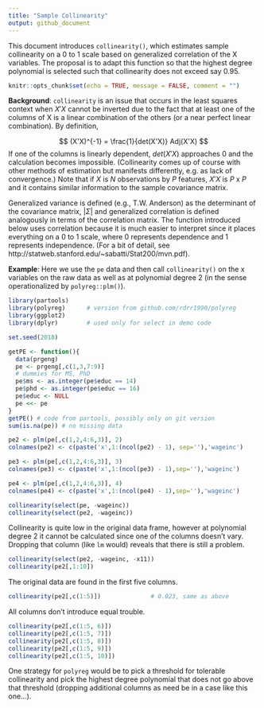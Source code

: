 ```yaml
---
title: "Sample Collinearity"
output: github_document
---
```


This document introduces `collinearity()`, which estimates sample collinearity on a 0 to 1 scale based on generalized correlation of the X variables. The proposal is to adapt this function so that the highest degree polynomial is selected such that collinearity does not exceed say 0.95.

```r
knitr::opts_chunk$set(echo = TRUE, message = FALSE, comment = "")
```

**Background**: `collinearity` is an issue that occurs in the least squares context when $X'X$ cannot be inverted due to the fact that at least one of the columns of X is a linear combination of the others (or a near perfect linear combination). By definition,

$$ (X'X)^{-1} = \frac{1}{det(X'X)} Adj(X'X) $$ 
If one of the columns is linearly dependent, $det(X'X)$ approaches 0 and the calculation becomes impossible. (Collinearity comes up of course with other methods of estimation but manifests differently, e.g. as lack of convergence.) Note that if $X$ is $N$ observations by $P$ features, $X'X$ is $P$ x $P$ and it contains similar information to the sample covariance matrix. 

Generalized variance is defined (e.g., T.W. Anderson) as the determinant of the covariance matrix, $|\Sigma|$ and generalized correlation is defined analogously in terms of the correlation matrix. The function introduced below uses correlation because it is much easier to interpret since it places everything on a 0 to 1 scale, where 0 represents dependence and 1 represents independence. (For a bit of detail, see http://statweb.stanford.edu/~sabatti/Stat200/mvn.pdf).

**Example**: Here we use the `pe` data and then call `collinearity()` on the x variables on the raw data as well as at polynomial degree 2 (in the sense operationalized by `polyreg::plm()`).


```r
library(partools)
library(polyreg)      # version from github.com/rdrr1990/polyreg
library(ggplot2)
library(dplyr)        # used only for select in demo code

set.seed(2018)

getPE <- function(){
  data(prgeng)
  pe <- prgeng[,c(1,3,7:9)]
  # dummies for MS, PhD
  pe$ms <- as.integer(pe$educ == 14)
  pe$phd <- as.integer(pe$educ == 16)
  pe$educ <- NULL
  pe <<- pe
}
getPE() # code from partools, possibly only on git version
sum(is.na(pe)) # no missing data

pe2 <- plm(pe[,c(1,2,4:6,3)], 2)
colnames(pe2) <- c(paste('x',1:(ncol(pe2) - 1), sep=''),'wageinc')

pe3 <- plm(pe[,c(1,2,4:6,3)], 3)
colnames(pe3) <- c(paste('x',1:(ncol(pe3) - 1),sep=''),'wageinc')

pe4 <- plm(pe[,c(1,2,4:6,3)], 4)
colnames(pe4) <- c(paste('x',1:(ncol(pe4) - 1),sep=''),'wageinc')

collinearity(select(pe, -wageinc))
collinearity(select(pe2, -wageinc))
```
Collinearity is quite low in the original data frame, however at polynomial degree 2 it cannot be calculated since one of the columns doesn't vary. Dropping that column (like `lm` would) reveals that there is still a problem.
```r
collinearity(select(pe2, -wageinc, -x11))
collinearity(pe2[,1:10])
```
The original data are found in the first five columns. 

```r
collinearity(pe2[,c(1:5)])              # 0.023, same as above
```
All columns don't introduce equal trouble.

```r
collinearity(pe2[,c(1:5, 6)])
collinearity(pe2[,c(1:5, 7)])
collinearity(pe2[,c(1:5, 8)])
collinearity(pe2[,c(1:5, 9)])
collinearity(pe2[,c(1:5, 10)])
```
One strategy for `polyreg` would be to pick a threshold for tolerable collinearity and pick the highest degree polynomial that does not go above that threshold (dropping additional columns as need be in a case like this one...).



